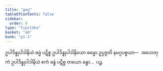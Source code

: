```yaml
---
title: "နမဂ္ဂ"
tableOfContents: false
sidebar:
  order: 9
type: "tipitaka"
basket: "ab"
book: "p1-1"
---
```



<DynamicBreadcrumb />

<Division number="22" book="p1-1" e="ch" v="36" p="455">

<Paragraph number="2504" book="p1-1">
ဥပါဒိန္နုပါဒါနိယံ ဓမ္မံ ပဋိစ္စ ဥပါဒိန္နုပါဒါနိယော ဓမ္မော ဥပ္ပဇ္ဇတိ နမဂ္ဂပစ္စယာ—  အဟေတုကံ ဥပါဒိန္နုပါဒါနိယံ ဧကံ ခန္ဓံ ပဋိစ္စ တယော ခန္ဓာ…  ပဉ္စ.
</Paragraph>
</Division>